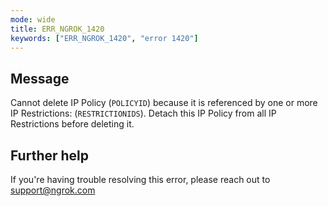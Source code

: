 ```yaml
---
mode: wide
title: ERR_NGROK_1420
keywords: ["ERR_NGROK_1420", "error 1420"]
---
```


## Message

Cannot delete IP Policy (`POLICYID`) because it is referenced by one or more IP Restrictions: (`RESTRICTIONIDS`). Detach this IP Policy from all IP Restrictions before deleting it.

## Further help

If you're having trouble resolving this error, please reach out to [support@ngrok.com](mailto:support@ngrok.com?subject=Help%20with%20ERR_NGROK_1420)
